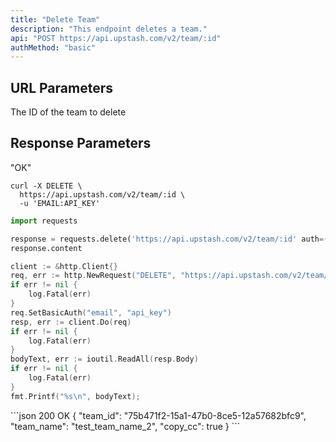 ```yaml
---
title: "Delete Team"
description: "This endpoint deletes a team."
api: "POST https://api.upstash.com/v2/team/:id"
authMethod: "basic"
---
```


## URL Parameters

<ParamField body="team_name" type="string" required>
  The ID of the team to delete
</ParamField>

## Response Parameters

"OK"

<RequestExample>

```shell curl
curl -X DELETE \
  https://api.upstash.com/v2/team/:id \
  -u 'EMAIL:API_KEY'
```

```python Python
import requests

response = requests.delete('https://api.upstash.com/v2/team/:id' auth=('EMAIL', 'API_KEY'))
response.content
```

```go Go
client := &http.Client{}
req, err := http.NewRequest("DELETE", "https://api.upstash.com/v2/team/:id", nil)
if err != nil {
    log.Fatal(err)
}
req.SetBasicAuth("email", "api_key")
resp, err := client.Do(req)
if err != nil {
    log.Fatal(err)
}
bodyText, err := ioutil.ReadAll(resp.Body)
if err != nil {
    log.Fatal(err)
}
fmt.Printf("%s\n", bodyText);
```

</RequestExample>

<ResponseExample>
```json 200 OK
{
    "team_id": "75b471f2-15a1-47b0-8ce5-12a57682bfc9",
    "team_name": "test_team_name_2",
    "copy_cc": true
}
```
</ResponseExample>
